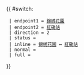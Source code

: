 {{ #switch: {{{format|}}}
  | endpoint1 = [[錦綉花園]]
  | endpoint2 = [[紅磡站]]
  | direction = 2
  | status = {{HK Bus Status|P}}
  | inline = [[錦綉花園]] ↔ [[紅磡站]]
  | normal =
  | full =
}}